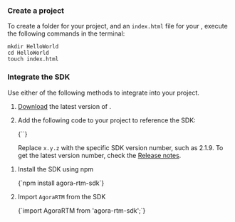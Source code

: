<PlatformWrapper platform="web">

### Create a project

To create a folder for your project, and an `index.html` file for your <Vpl k="CLIENT" />, execute the following commands in the terminal:

```shell
mkdir HelloWorld
cd HelloWorld
touch index.html
```

### Integrate the SDK

Use either of the following methods to integrate <Vpd k="SDK" /> into your project.

<Tabs>
<TabItem value="tab1" label="Using CDN" default>

1. [Download](/sdks?platform=web) the latest version of <Vpd k="SDK" />.

1. Add the following code to your project to reference the SDK:

    <CodeBlock language="js" showLineNumbers>
    {`<script src="path_to_sdk/agora-rtm.x.y.z.min.js"></script>`}
    </CodeBlock>

    Replace `x.y.z` with the specific SDK version number, such as 2.1.9. To get the latest version number, check the [Release notes](../overview/release-notes).

</TabItem>
<TabItem value="tab2" label="Using npm">

1. Install the SDK using npm

    <CodeBlock language="js" showLineNumbers>
    {`npm install agora-rtm-sdk`}
    </CodeBlock>

1. Import `AgoraRTM` from the SDK

    <CodeBlock language="js" showLineNumbers>
    {`import AgoraRTM from 'agora-rtm-sdk';`}
    </CodeBlock>

</TabItem>
</Tabs>

</PlatformWrapper>